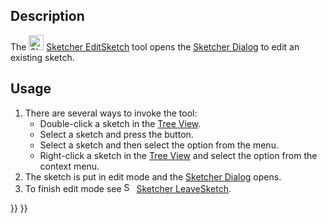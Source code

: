 <languages/>
<translate>

<!--T:10-->
{{Docnav
|[[Sketcher_NewSketch|NewSketch]]
|[[Sketcher_Dialog|Dialog]]
|[[Sketcher_Workbench|Sketcher]]
|IconL=Sketcher_NewSketch.svg‎‎
|IconR=
|IconC=Workbench_Sketcher.svg
}}

<!--T:1-->
{{GuiCommand
|Name=Sketcher EditSketch
|MenuLocation=Sketch → Edit Sketch
|Workbenches=[[Sketcher_Workbench|Sketcher]], [[PartDesign_Workbench|PartDesign]]
|SeeAlso=[[Sketcher_LeaveSketch|Sketcher LeaveSketch]]
}}

==Description== <!--T:2-->

<!--T:6-->
The [[Image:Sketcher_EditSketch.svg|24px]] [[Sketcher_EditSketch|Sketcher EditSketch]] tool opens the [[Sketcher_Dialog|Sketcher Dialog]] to edit an existing sketch.

==Usage== <!--T:3-->

<!--T:7-->
# There are several ways to invoke the tool:
#* Double-click a sketch in the [[Tree_View|Tree View]].
#* Select a sketch and press the {{Button|[[Image:Sketcher_EditSketch.svg|16px]] [[Sketcher_EditSketch|Edit Sketch]]}} button.
#* Select a sketch and then select the {{MenuCommand|Sketch → [[Image:Sketcher_EditSketch.svg|16px]] Edit Sketch}} option from the menu.
#* Right-click a sketch in the [[Tree_View|Tree View]] and select the {{MenuCommand|Edit Sketch}} option from the context menu.
# The sketch is put in edit mode and the [[Sketcher_Dialog|Sketcher Dialog]] opens.
# To finish edit mode see [[Image:Sketcher_LeaveSketch.svg|16px]] [[Sketcher_LeaveSketch|Sketcher LeaveSketch]].


<!--T:8-->
{{Docnav
|[[Sketcher_NewSketch|NewSketch]]
|[[Sketcher_Dialog|Dialog]]
|[[Sketcher_Workbench|Sketcher]]
|IconL=Sketcher_NewSketch.svg‎‎
|IconR=
|IconC=Workbench_Sketcher.svg
}}

</translate>
{{Sketcher_Tools_navi{{#translation:}}}}
{{Userdocnavi{{#translation:}}}}